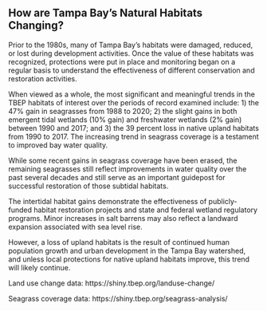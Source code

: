 <!-- # Thriving Habitats and Abundant Wildlife -->

## How are Tampa Bay’s Natural Habitats Changing?

Prior to the 1980s, many of Tampa Bay’s habitats were damaged, reduced, or lost during development activities. Once the value of these habitats was recognized, protections were put in place and monitoring began on a regular basis to understand the effectiveness of different conservation and restoration activities.

When viewed as a whole, the most significant and meaningful trends in the TBEP habitats of interest over the periods of record examined include: 1) the 47% gain in seagrasses from 1988 to 2020; 2) the slight gains in both emergent tidal wetlands (10% gain) and freshwater wetlands (2% gain) between 1990 and 2017; and 3) the 39 percent loss in native upland habitats from 1990 to 2017. The increasing trend in seagrass coverage is a testament to improved bay water quality.

While some recent gains in seagrass coverage have been erased, the remaining seagrasses still reflect improvements in water quality over the past several decades and still serve as an important guidepost for successful restoration of those subtidal habitats.

The intertidal habitat gains demonstrate the effectiveness of publicly-funded habitat restoration projects and state and federal wetland regulatory programs. Minor increases in salt barrens may also reflect a landward expansion associated with sea level rise. 

However, a loss of upland habitats is the result of continued human population growth and urban development in the Tampa Bay watershed, and unless local protections for native upland habitats improve, this trend will likely continue.

Land use change data: https://shiny.tbep.org/landuse-change/
  
Seagrass coverage data: https://shiny.tbep.org/seagrass-analysis/